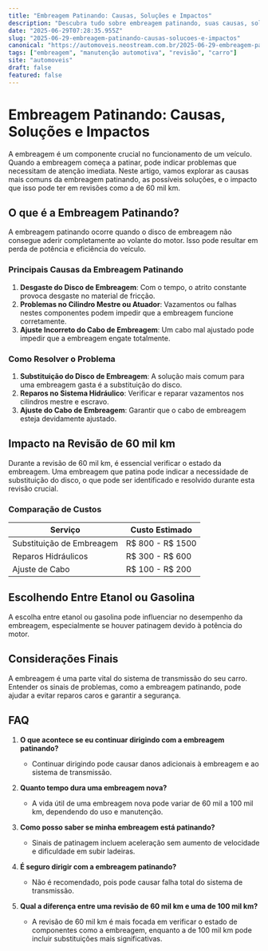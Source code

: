 ```yaml
---
title: "Embreagem Patinando: Causas, Soluções e Impactos"
description: "Descubra tudo sobre embreagem patinando, suas causas, soluções e o impacto na revisão de 60 mil km. Aprenda a resolver problemas e evite custos."
date: "2025-06-29T07:28:35.955Z"
slug: "2025-06-29-embreagem-patinando-causas-solucoes-e-impactos"
canonical: "https://automoveis.neostream.com.br/2025-06-29-embreagem-patinando-causas-solucoes-e-impactos"
tags: ["embreagem", "manutenção automotiva", "revisão", "carro"]
site: "automoveis"
draft: false
featured: false
---
```


# Embreagem Patinando: Causas, Soluções e Impactos

A embreagem é um componente crucial no funcionamento de um veículo. Quando a embreagem começa a patinar, pode indicar problemas que necessitam de atenção imediata. Neste artigo, vamos explorar as causas mais comuns da embreagem patinando, as possíveis soluções, e o impacto que isso pode ter em revisões como a de 60 mil km.

## O que é a Embreagem Patinando?

A embreagem patinando ocorre quando o disco de embreagem não consegue aderir completamente ao volante do motor. Isso pode resultar em perda de potência e eficiência do veículo.

### Principais Causas da Embreagem Patinando

1. **Desgaste do Disco de Embreagem**: Com o tempo, o atrito constante provoca desgaste no material de fricção.
2. **Problemas no Cilindro Mestre ou Atuador**: Vazamentos ou falhas nestes componentes podem impedir que a embreagem funcione corretamente.
3. **Ajuste Incorreto do Cabo de Embreagem**: Um cabo mal ajustado pode impedir que a embreagem engate totalmente.

### Como Resolver o Problema

1. **Substituição do Disco de Embreagem**: A solução mais comum para uma embreagem gasta é a substituição do disco.
2. **Reparos no Sistema Hidráulico**: Verificar e reparar vazamentos nos cilindros mestre e escravo.
3. **Ajuste do Cabo de Embreagem**: Garantir que o cabo de embreagem esteja devidamente ajustado.

## Impacto na Revisão de 60 mil km

Durante a revisão de 60 mil km, é essencial verificar o estado da embreagem. Uma embreagem que patina pode indicar a necessidade de substituição do disco, o que pode ser identificado e resolvido durante esta revisão crucial.

### Comparação de Custos

| Serviço                  | Custo Estimado  |
|-------------------------|-----------------|
| Substituição de Embreagem | R$ 800 - R$ 1500 |
| Reparos Hidráulicos      | R$ 300 - R$ 600  |
| Ajuste de Cabo           | R$ 100 - R$ 200  |

## Escolhendo Entre Etanol ou Gasolina

A escolha entre etanol ou gasolina pode influenciar no desempenho da embreagem, especialmente se houver patinagem devido à potência do motor.

## Considerações Finais

A embreagem é uma parte vital do sistema de transmissão do seu carro. Entender os sinais de problemas, como a embreagem patinando, pode ajudar a evitar reparos caros e garantir a segurança.

## FAQ

1. **O que acontece se eu continuar dirigindo com a embreagem patinando?**
   - Continuar dirigindo pode causar danos adicionais à embreagem e ao sistema de transmissão.

2. **Quanto tempo dura uma embreagem nova?**
   - A vida útil de uma embreagem nova pode variar de 60 mil a 100 mil km, dependendo do uso e manutenção.

3. **Como posso saber se minha embreagem está patinando?**
   - Sinais de patinagem incluem aceleração sem aumento de velocidade e dificuldade em subir ladeiras.

4. **É seguro dirigir com a embreagem patinando?**
   - Não é recomendado, pois pode causar falha total do sistema de transmissão.

5. **Qual a diferença entre uma revisão de 60 mil km e uma de 100 mil km?**
   - A revisão de 60 mil km é mais focada em verificar o estado de componentes como a embreagem, enquanto a de 100 mil km pode incluir substituições mais significativas.